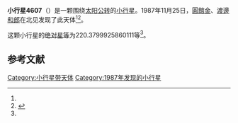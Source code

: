 {{Infobox planet
| bgcolour = #FFFFC0
| name = 4607 Seilandfarm
| symbol = 
| image = 
| caption = 
| discovery = yes
| discovery_ref = 
| discoverer = [[圓館金|圓館金]]、[[渡邊和郎|渡邊和郎]]
| discovery_site = [[北见|北见]] 
| discovered = 1987年11月25日
| designations = yes
| mp_name = 
| named_after = 
| alt_names = 1987 WR/ 1951 CK1 / 1975 EO4
| mp_category = [[主带小行星|主带小行星]]
| orbit_ref = <ref name="a">[http://ssd.jpl.nasa.gov/sbdb.cgi?sstr=4607 4607 Seilandfarm] {{Wayback|url=http://ssd.jpl.nasa.gov/sbdb.cgi?sstr=4607 |date=20210806130550 }}，小行星數據庫瀏覽器（JPL Small-Body Database Browser）－[[美国国家航空航天局|美国国家航空航天局]]喷气推进实验室</ref>
| epoch = 2456400.5 (2013年4月18日更新)
| aphelion = {{convert|2.306945734503581|AU|km|3|abbr=on|lk=out}}
| perihelion = {{convert|2.22118256110872|AU|km|3|abbr=on}}
| semimajor = {{convert|2.26406414780615|AU|km|3|abbr=on}}
| eccentricity = 0.018940094
| period = 1244.318386 [[日|日]]<br />3.41[[儒略年|儒略年]]
| avg_speed = 
| inclination = 2.252044279871279
| asc_node = 250.5847626295912
| mean_anomaly = 
| arg_peri = 220.3799925860111
| satellites = 
| physical_characteristics = yes
| dimensions = 
| mass = 
| density = 
| surface_grav = 
| escape_velocity = 
| sidereal_day = 
| axial_tilt = 
| pole_ecliptic_lat = 
| pole_ecliptic_lon = 
| albedo = 
| temperatures= 
| temp_name1 = 
| mean_temp_1 = 
| max_temp_1 = 
| temp_name2 = 
| max_temp_2 = 
| spectral_type = 
| abs_magnitude = 220.3799925860111
}}

'''小行星4607'''（{{lang-en|4607 Seilandfarm}}）是一颗围绕[[太阳|太阳]][[公转|公转]]的[[小行星|小行星]]。1987年11月25日，[[圓館金|圓館金]]、[[渡邊和郎|渡邊和郎]]在北见发现了此天体<ref name="a" /><ref>{{cite news|title=小行星列表|url=http://cfa-www.harvard.edu/iau/lists/NumberedMPs.txt|accessdate=2013-07-08|newspaper=哈佛大学|archive-date=2008-05-17|archive-url=https://web.archive.org/web/20080517010638/http://cfa-www.harvard.edu/iau/lists/NumberedMPs.txt|dead-url=no}}</ref>。

这颗小行星的[[绝对星等|绝对星等]]为220.3799925860111等<ref name="a" />。

==参考文献==
{{reflist}}
{{Minor Planet Number|[[小行星4606|小行星4606]]|[[小行星4608|小行星4608]]}}

{{小天体}}

[[Category:小行星带天体|Category:小行星带天体]]
[[Category:1987年发现的小行星|Category:1987年发现的小行星]]

{{asteroid-stub}}